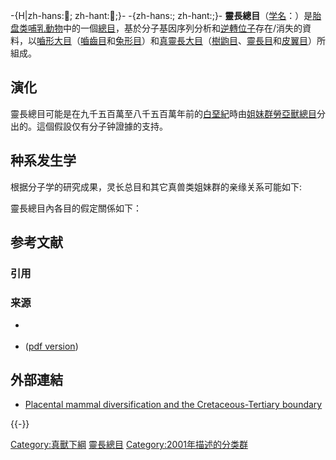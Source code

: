 -{H|zh-hans:𰡉; zh-hant:𰡓;}-
-{zh-hans:{{CJK-New-Char|30849|block=G}}; zh-hant:{{CJK-New-Char|30853|block=G}};}-
{{全局僻字|𰡉|⿰犭亚|𰡓|⿰犭亞}}
{{Automatic taxobox 
| taxon =Euarchontoglires
| authority=[[Murphy|Murphy]] et al., 2001
| display_parents=3
| fossil_range = {{Fossil range|65|0|earliest=95}}[[白堊紀|白堊紀]]晚期 - 現今（分子钟）
| image = Ring_tailed_lemurs.jpg
| image_width = 160px
| image_caption = [[環尾狐猴|環尾狐猴]] ''Lemur catta''
| subdivision_ranks = [[目_(生物)|目]]
| subdivision = 
* [[嚙形大目|嚙形大目]] Glires
** [[嚙齒目|嚙齒目]] Rodentia
** [[兔形目|兔形目]] Lagomorpha
**[[𰡉兽目|𰡉兽目]] Anagaloidea?†
** [[北柱兽目|北柱兽目]] Arctostylopida†
* [[真靈長大目|真靈長大目]] Euarchonta
** [[皮翼目|皮翼目]] Dermoptera
** [[樹鼩目|樹鼩目]] Scandentia
** [[更猴目|更猴目]] Plesiadapiformes†
** [[靈長目|靈長目]] Primates
}}
'''靈長總目'''（[[学名|学名]]：{{lang|la|Euarchontoglires}}）是[[胎盘类|胎盘类]][[哺乳動物|哺乳動物]]中的一個[[總目|總目]]，基於分子基因序列分析和[[逆轉位子|逆轉位子]]存在/消失的資料，以[[嚙形大目|嚙形大目]]（[[嚙齒目|嚙齒目]]和[[兔形目|兔形目]]）和[[真靈長大目|真靈長大目]]（[[樹鼩目|樹鼩目]]、[[靈長目|靈長目]]和[[皮翼目|皮翼目]]）所組成。

==演化==
靈長總目可能是在九千五百萬至八千五百萬年前的[[白堊紀|白堊紀]]時由[[姐妹群|姐妹群]][[勞亞獸總目|勞亞獸總目]]分出的。這個假設仅有分子钟證據的支持。

==种系发生学==
根据分子学的研究成果，灵长总目和其它真兽类姐妹群的亲缘关系可能如下:
{{分支|标1=[[真兽下纲|真兽下纲]] Eutheria|1={{分支|1=[[非洲兽总目|非洲兽总目]] Afrotheria|标2=[[外非洲胎盘类|外非洲胎盘类]] Exafroplacentalia|2={{分支|1=[[贫齿总目|贫齿总目]] Xenarthra|标2=[[北方真兽高目|北方真兽高目]] Boreoeutheria|2={{分支|1=[[劳亚兽总目|劳亚兽总目]] Laurasiatheria|2='''灵长总目 Euarchontoglires'''}}}}}}}}

靈長總目內各目的假定關係如下：
{{Clade
| 1={{Clade
|label1=[[靈長總目|靈長總目]] ''Euarchontoglires''
  | 1={{Clade
  | label1=[[齧形大目|齧形大目]] ''Gliriformes''
  | 1={{Clade
     | 1=†[[𰡉兽目|𰡉兽目]] ''Anagaloidea''?
     | 2=†[[北柱獸目|北柱獸目]] ''Arctostylopida''<ref>{{cite journal
  | vauthors=Missiaen P, Smith T, Guo DY, Bloch JI, Gingerich PD
  | title=Asian gliriform origin for arctostylopid mammals
  | journal=Naturwissenschaften
  | year=2006
  | volume=93
  | issue=8
  | pages=407–411
  | pmid=16865388
  | doi=10.1007/s00114-006-0122-1
  | hdl=1854/LU-353125
  | url=https://biblio.ugent.be/publication/353125
  | access-date=2021-01-08
  | archive-date=2021-01-23
  | archive-url=https://web.archive.org/web/20210123101230/https://biblio.ugent.be/publication/353125
  | dead-url=no
  }}</ref>
     | label3=[[齧形上目|齧形上目]] ''Glires''
        | 3={{Clade
           | 1=[[齧齒目|齧齒目]] ''Rodentia'' [[File:Ruskea_rotta.png|50 px]]
           | 2=[[兔形目|兔形目]] ''Lagomorpha'' [[File:Lepus_timidus_-_1700-1880_-_Print_-_Iconographia_Zoologica_-(white_background).jpg|50 px]] }} 
}}
|label2=[[真靈長大目|真靈長大目]] ''Euarchonta''
|2={{Clade
     | 1=[[樹鼩目|樹鼩目]] ''Scandentia''[[File:Die_Säugthiere_in_Abbildungen_nach_der_Natur,_mit_Beschreibungen_(Plate_34)_(white_background).jpg|60 px]]
     | label2=[[靈長形上目|靈長形上目]] ''Primatomorpha''
     | 2={{Clade
        | 1=[[皮翼目|皮翼目]] ''Dermoptera'' [[File:Cynocephalus_volans_Brehm1883_(white_background).jpg|50 px]]
     |label2=[[靈長目|靈長目]]
        | 2={{Clade
           | 1=[[靈長目|真靈長目]] ''Euprimates'' [[File:Cynocephalus_doguera_-_1700-1880_-_Print_-_Iconographia_Zoologica_-_Special_Collections_University_of_Amsterdam_-_(white_background).tiff|60 px]]
            |state2=double
           | 2=†[[更猴目|更猴目]] ''Plesiadapiformes'' [[File:Plesiadapis3_NT.jpg|50 px]] }} }} }} }}
|2=[[勞亞獸總目|勞亞獸總目]] ''Laurasiatheria''
}}
|label1=[[北方真獸高目|北方真獸高目]] ''Boreoeutheria'' |style1=font-size:80%; line-height:80%}}

== 参考文献 ==
=== 引用 ===
{{Reflist}}

=== 来源 ===
{{ReflistH}}
*{{en}} {{cite journal
|author1=William J. Murphy
|author2=Eduardo Eizirik
|author3=Mark S. Springer
|display-authors=et al.
|title=Resolution of the Early Placental Mammal Radiation Using Bayesian Phylogenetics
|journal=Science|volume=294|issue=5550|pages=2348–2351|date=14 December 2001|doi=10.1126/science.1067179|pmid=11743200}}
*{{en}} {{cite journal |author=Kriegs, Jan Ole, Gennady Churakov, Martin Kiefmann, Ursula Jordan, Juergen Brosius, Juergen Schmitz |year=2006|title=Retroposed Elements as Archives for the Evolutionary History of Placental Mammals|journal=PLoS Biol|volume=4|issue=4|pages=e91|doi=10.1371/journal.pbio.0040091}}([http://biology.plosjournals.org/perlserv/?request=get-pdf&file=10.1371_journal.pbio.0040091-S.pdf pdf version])
{{ReflistF}}

==外部連結==
{{维基物种|Euarchontoglires}}
*[http://www.pnas.org/cgi/content/full/100/3/1056 Placental mammal diversification and the Cretaceous-Tertiary boundary] {{Wayback|url=http://www.pnas.org/cgi/content/full/100/3/1056 |date=20080313125455 }}

{{-}}
{{靈長總目|E.}}
{{哺乳动物}}
{{Taxonbar}}

[[Category:真獸下綱|Category:真獸下綱]]
[[Category:靈長總目|]]
[[Category:2001年描述的分类群|Category:2001年描述的分类群]]